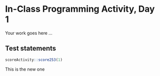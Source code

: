 # In-Class Programming Activity, Day 1

Your work goes here ...



## Test statements

```r
scoreActivity::score253(1)
```

This is the new one